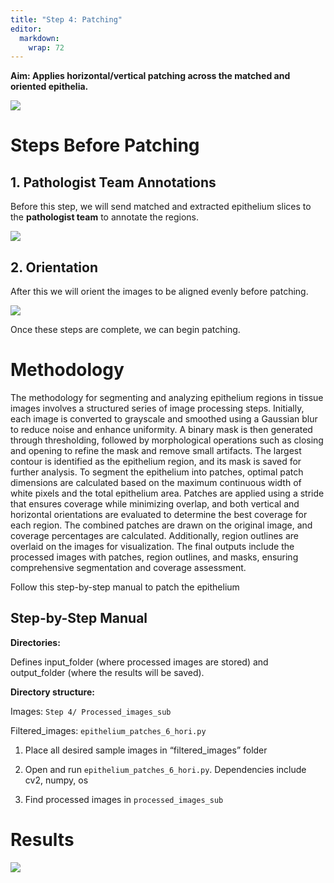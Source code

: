 ```yaml
---
title: "Step 4: Patching"
editor: 
  markdown: 
    wrap: 72
--- 
```



**Aim: Applies horizontal/vertical patching across the matched and
oriented epithelia.**

![](images/Step4.png){fig-align="center"}

# Steps Before Patching

## 1. Pathologist Team Annotations

Before this step, we will send matched and extracted epithelium slices
to the **pathologist team** to annotate the regions.

![](images/Annotations.png){fig-align="center"}

## 2. Orientation

After this we will orient the images to be aligned evenly before
patching.

![](images/Orient.png){fig-align="center"}

Once these steps are complete, we can begin patching.

# **Methodology**


The methodology for segmenting and analyzing epithelium regions in tissue images involves a structured series of image processing steps. Initially, each image is converted to grayscale and smoothed using a Gaussian blur to reduce noise and enhance uniformity. A binary mask is then generated through thresholding, followed by morphological operations such as closing and opening to refine the mask and remove small artifacts. The largest contour is identified as the epithelium region, and its mask is saved for further analysis. To segment the epithelium into patches, optimal patch dimensions are calculated based on the maximum continuous width of white pixels and the total epithelium area. Patches are applied using a stride that ensures coverage while minimizing overlap, and both vertical and horizontal orientations are evaluated to determine the best coverage for each region. The combined patches are drawn on the original image, and coverage percentages are calculated. Additionally, region outlines are overlaid on the images for visualization. The final outputs include the processed images with patches, region outlines, and masks, ensuring comprehensive segmentation and coverage assessment.


Follow this step-by-step manual to patch the epithelium

:::{.callout-note collapse=true}

## Step-by-Step Manual

**Directories:**

Defines input_folder (where processed images are stored) and
output_folder (where the results will be saved).

**Directory structure:**

Images: `Step 4/ Processed_images_sub`

Filtered_images: `epithelium_patches_6_hori.py`


1.  Place all desired sample images in “filtered_images” folder

2.  Open and run `epithelium_patches_6_hori.py`. Dependencies include
    cv2, numpy, os

3.  Find processed images in `processed_images_sub`

:::

# Results

![](images/Step4.png){fig-align="center"}


